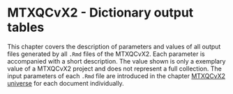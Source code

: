# MTXQCvX2 - Dictionary output tables{#output}

This chapter covers the description of parameters and values of all output files generated by all `.Rmd` files of the MTXQCvX2. Each parameter is accompanied with a short description. The value shown is only a exemplary value of a MTXQCvX2 project and does not represent a full collection. The input parameters of each `.Rmd` file are introduced in the chapter [MTXQCvX2 universe](#universe) for each document individually.

<!-- ## Project-files{#o_project} -->
<!-- ### `MTXQC_params.csv` -->

<!-- The file `MTXQC_params.csv` is created with each run of the `MTXQCvX2_ExperimentalSetup.Rmd`. It summarises all defines parameters of your project and builds the basis how MTXQCvX2 is going to process your input files.  -->

<!-- The content of the file can be modified by running the `.Rmd` file multiple times changing the parameters. This provides a convient flexibilty, e.g., to include additional quantification standards at a later time point or to exclude them for another round of MTXQCvX2 processing. -->

<!-- ```{r mtxqcparams, echo=FALSE} -->

<!-- t = read.csv("tables/mtxqc_params.csv", TRUE) -->
<!-- knitr::kable(t, booktabs = TRUE) -->

<!-- ``` -->

<!-- ### `Maui_params.csv` -->

<!-- This file is created as soon as you define the input format as Maui-derived content while running `MTXQCvX2_ExperimentalSetup.Rmd`. It contains the definition of file names and their related content. File names are pre-defined for those ones that are exported by Maui-Exports with a fixed file name. -->

<!-- ```{r mauiparams, echo=FALSE} -->

<!-- t = read.csv("tables/maui_params.csv", TRUE) -->
<!-- knitr::kable(t, booktabs = TRUE) -->

<!-- ``` -->

<!-- ### `Metmax_params.csv` -->

<!-- This table is create while running `MTXQCvX2_part4.Rmd` and summarises the input parameter you defined for knitting the document. It states the defined input files and the related processes that should be performed by this module.  -->

<!-- ```{r metmaxparams, echo=FALSE} -->

<!-- t = read.csv("tables/metmax_par.csv", TRUE) -->
<!-- knitr::kable(t, booktabs = TRUE) -->

<!-- ``` -->

<!-- ## `output/gc/...`{#o_gc} -->
<!-- ### `HM_GC_values.csv` \& `qcmetric_xy.csv` -->

<!-- MTXQC exports a file summarising quality factors for each of the four parameter evaluating the GC performance. A summary representing the values illustrated in the heatmap are shown in table [`HM_GC_values.csv`](\@ref(tab:o_hm_gc)), individual exports for each metric in table [`qcmetric_xy.csv`](\@ref(tab:o_gc_metric)). -->

<!-- ```{r o_hm_gc, echo=FALSE} -->

<!-- t = read.csv("tables/output_HM_gc.csv", TRUE) -->
<!-- knitr::kable(t, booktabs = TRUE) -->
<!-- ``` -->

<!-- ```{r o_gc_metric, echo=FALSE} -->

<!-- t = read.csv("tables/output_HM_gc.csv", TRUE) -->
<!-- knitr::kable(t, booktabs = TRUE) -->
<!-- ``` -->


<!-- ### `IntStandard_normfactors.csv` \& `IntStandard_stats.csv` -->

<!-- ```{r o_is_normfactors, echo=FALSE} -->

<!-- t = read.csv("tables/output_isnormfactors.csv", TRUE) -->
<!-- knitr::kable(t, booktabs = TRUE) -->
<!-- ``` -->

<!-- ```{r o_is_normstats, echo=FALSE} -->

<!-- t = read.csv("tables/output_is_stats.csv", TRUE) -->
<!-- knitr::kable(t, booktabs = TRUE) -->
<!-- ``` -->


<!-- ### `Min_Annotation.csv` \& `SumArea_stats.csv` -->

<!-- ```{r o_soa, echo=FALSE} -->

<!-- t = read.csv("tables/output_gc_sumarea.csv", TRUE) -->
<!-- knitr::kable(t, booktabs = TRUE) -->
<!-- ``` -->

<!-- ```{r o_minann, echo=FALSE} -->

<!-- t = read.csv("tables/output_minann.csv", TRUE) -->
<!-- knitr::kable(t, booktabs = TRUE) -->
<!-- ``` -->

<!-- ### `mz73_data.csv` -->

<!-- ```{r o_mzz, echo=FALSE} -->

<!-- t = read.csv("tables/output_mz72.csv", TRUE) -->
<!-- knitr::kable(t, booktabs = TRUE) -->
<!-- ``` -->

<!-- ## `output/quant/...`{#o_quant} -->

<!-- ### `calcheck_linearity.csv` -->

<!-- ```{r o_calcheck, echo=FALSE} -->

<!-- t = read.csv("tables/quant_calcheck.csv", TRUE) -->
<!-- knitr::kable(t, booktabs = TRUE) -->
<!-- ``` -->

<!-- ### `CalculationFileData.csv`{#CalcFileData} -->

<!-- This is porbably the most important file that is generated by running `MTXQCvX2_part1.Rmd`. It summarises all quality factors, experimental data and determined quantities of your experiment. This file provides the input for `MTXQCvX2_part2-PostProcessing.Rmd`. -->

<!-- ```{r o_calcfiledata, echo=FALSE} -->

<!-- t = read.csv("tables/output_quant_calculationfiledata.csv", TRUE) -->
<!-- knitr::kable(t, longtable = TRUE, booktabs = TRUE) -->
<!-- ``` -->

<!-- ### `HeatMap_Quant_pTop5.csv` -->

<!-- ```{r o_hm_quant, echo=FALSE} -->

<!-- t = read.csv("tables/output_hm_quant.csv", TRUE) -->
<!-- knitr::kable(t, booktabs = TRUE) -->
<!-- ``` -->

<!-- ### `pTop5_Calibration_Samples_lincheck.csv` -->

<!-- ```{r o_quant_lincheck, echo=FALSE} -->

<!-- t = read.csv("tables/output_quant_lincheck.csv", TRUE) -->
<!-- knitr::kable(t, booktabs = TRUE) -->
<!-- ``` -->

<!-- ### `top5_CalibrationInfo_unique.csv` -->

<!-- ```{r o_quant_info, echo=FALSE} -->
<!-- t = read.csv("tables/output_quant_calibrationInfo.csv", TRUE) -->
<!-- knitr::kable(t, booktabs = TRUE) -->
<!-- ``` -->

<!-- ### `top5_QMQcurveInfo.csv` -->

<!-- ```{r o_quant_qmq, echo=FALSE} -->
<!-- t = read.csv("tables/output_quant_qmq.csv", TRUE) -->
<!-- knitr::kable(t, booktabs = TRUE) -->
<!-- ``` -->

<!-- ## `output/inc/...`{#o_inc} -->

<!-- ### `HeatMap_Incorporation.csv` -->

<!-- ```{r o_inc_hm, echo=FALSE} -->
<!-- t = read.csv("tables/output_inc_hm.csv", TRUE) -->
<!-- knitr::kable(t, booktabs = TRUE) -->
<!-- ``` -->

<!-- ### `SE_calculation_NAscore.csv` -->

<!-- ```{r o_inc_calc, echo=FALSE} -->
<!-- t = read.csv("tables/output_inc_SEcalc.csv", TRUE) -->
<!-- knitr::kable(t, booktabs = TRUE) -->
<!-- ``` -->

<!-- ### `SE_classification.csv` -->

<!-- ```{r o_inc_class, echo=FALSE} -->
<!-- t = read.csv("tables/output_inc_SEclass.csv", TRUE) -->
<!-- knitr::kable(t, booktabs = TRUE) -->
<!-- ``` -->

<!-- ### `SE_validation.csv` -->

<!-- ```{r o_inc_eval, echo=FALSE} -->
<!-- t = read.csv("tables/output_inc_SEval.csv", TRUE) -->
<!-- knitr::kable(t, booktabs = TRUE) -->
<!-- ``` -->









